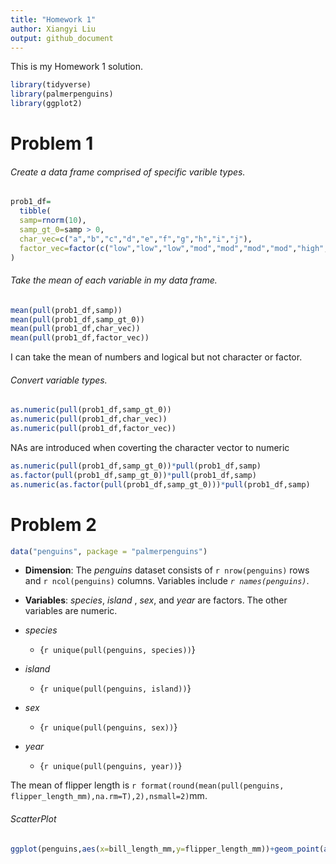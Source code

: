 ```yaml
---
title: "Homework 1"
author: Xiangyi Liu
output: github_document
---
```


This is my Homework 1 solution. 

```r
library(tidyverse)
library(palmerpenguins)
library(ggplot2)
```

# Problem 1
###### Create a data frame comprised of specific varible types.

```r
prob1_df=
  tibble(
  samp=rnorm(10),
  samp_gt_0=samp > 0,
  char_vec=c("a","b","c","d","e","f","g","h","i","j"),
  factor_vec=factor(c("low","low","low","mod","mod","mod","mod","high","high","high"))
)
```
###### Take the mean of each variable in my data frame.

```r
mean(pull(prob1_df,samp))
mean(pull(prob1_df,samp_gt_0))
mean(pull(prob1_df,char_vec))
mean(pull(prob1_df,factor_vec))
```
I can take the mean of numbers and logical but not character or factor. 

###### Convert variable types.
```r
as.numeric(pull(prob1_df,samp_gt_0))
as.numeric(pull(prob1_df,char_vec))
as.numeric(pull(prob1_df,factor_vec))
```
NAs are introduced when coverting the character vector to numeric

```r
as.numeric(pull(prob1_df,samp_gt_0))*pull(prob1_df,samp)
as.factor(pull(prob1_df,samp_gt_0))*pull(prob1_df,samp)
as.numeric(as.factor(pull(prob1_df,samp_gt_0)))*pull(prob1_df,samp)
```


# Problem 2

```r
data("penguins", package = "palmerpenguins")
```

* __Dimension__: The _penguins_ dataset consists of `r nrow(penguins)` rows and `r ncol(penguins)` columns. Variables include _`r names(penguins)`_. 
* __Variables__:  _species_, _island_ , _sex_, and _year_ are factors. The other variables are numeric.
 
* _species_
    + {`r unique(pull(penguins, species))`}
* _island_
    + {`r unique(pull(penguins, island))`}
* _sex_
    + {`r unique(pull(penguins, sex))`}
* _year_
    + {`r unique(pull(penguins, year))`}

The mean of flipper length is `r format(round(mean(pull(penguins, flipper_length_mm),na.rm=T),2),nsmall=2)`mm.

###### ScatterPlot
```r
ggplot(penguins,aes(x=bill_length_mm,y=flipper_length_mm))+geom_point(aes(color=species))
```                                                                      
                                                                    




